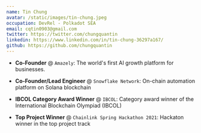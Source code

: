 ```yaml
---
name: Tin Chung
avatar: /static/images/tin-chung.jpeg
occupation: DevRel - Polkadot SEA
email: cqtin0903@gmail.com
twitter: https://twitter.com/chungquantin
linkedin: https://www.linkedin.com/in/tin-chung-36297a167/
github: https://github.com/chungquantin
---
```


- **Co-Founder** @ `Amazely`: The world's first AI growth platform for businesses.

- **Co-Founder/Lead Engineer** @ `Snowflake Network`: On-chain automation platform on Solana blockchain

- **IBCOL Category Award Winner** @ `IBCOL`: Category award winner of the International Blockchain Olympiad (IBCOL)

- **Top Project Winner** @ `Chainlink Spring Hackathon 2021`: Hackaton winner in the top project track
